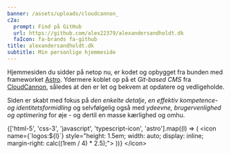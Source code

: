 ```yaml
---
banner: /assets/uploads/cloudcannon_
c2a:
  prompt: Find på GitHub
  url: https://github.com/alex22379/alexandersandholdt.dk
  faIcon: fa-brands fa-github
title: alexandersandholdt.dk
subtitle: Min personlige hjemmeside
---
```


Hjemmesiden du sidder på netop nu, er kodet og opbygget fra bunden med frameworket <a target="_blank" href="https://astro.build">Astro</a>. Ydermere koblet op på et *Git-based CMS* fra <a target="_blank" href="https://cloudcannon.com">CloudCannon</a>, således at den er let og bekvem at opdatere og vedligeholde.

Siden er skabt med fokus på *den enkelte detalje*, *en effektiv kompetence- og identitetsformidling* og selvfølgelig også med *ydeevne, brugervenlighed og optimering* for øje - og dertil en masse kærlighed og omhu.

<footer>{['html-5', 'css-3', 'javascript', 'typescript-icon', 'astro'].map((l) =&gt; ( &lt;icon name={`logos:${l}`} style="height: 1.5em; width: auto; display: inline; margin-right: calc((1rem / 4) * 2.5);"&gt; ))} &lt;/icon&gt;</footer>